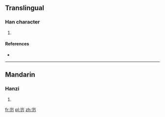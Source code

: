 ==Translingual==

===Han character===
{{Han char|rn=46|rad=山|as=03|sn=6|four=|canj=山尸竹戈 (USHI)|ids=⿱[[山]][[刃]]}}

# {{defn|Han|sort=山03}}

====References====
* {{Han ref|kx=0307.271|hdz=10762.051|uh=5C83|ud=23683}}

----

==Mandarin==

===Hanzi===
{{cmn-hanzi|pin=[[rèn]] ([[ren4]])|wg=jen<sup>4</sup>}}

# {{defn|lang=cmn|sort=山03}}

[[fr:岃]]
[[pl:岃]]
[[zh:岃]]